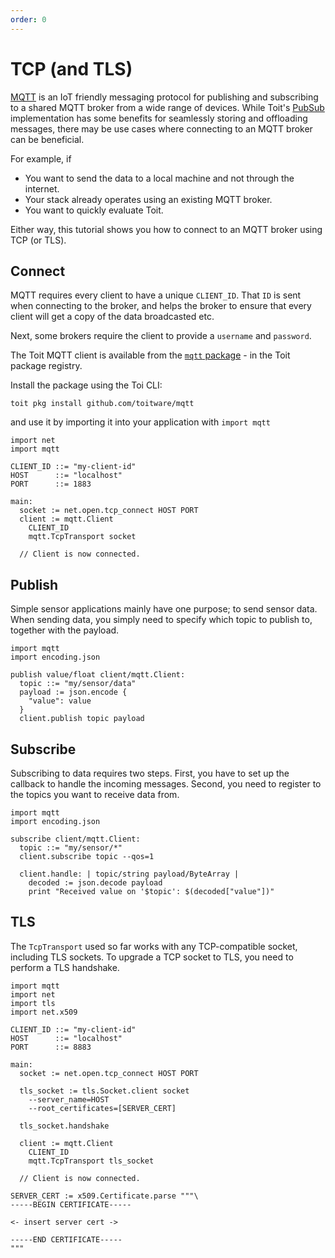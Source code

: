 ```yaml
---
order: 0
---
```


# TCP (and TLS)

[MQTT](https://mqtt.org/) is an IoT friendly messaging protocol for publishing and subscribing to a shared MQTT broker from a wide range of devices.
While Toit's [PubSub](../../../../apis/pubsub) implementation has some benefits for seamlessly storing and offloading messages, there may be use cases where
connecting to an MQTT broker can be beneficial.

For example, if

- You want to send the data to a local machine and not through the internet.
- Your stack already operates using an existing MQTT broker.
- You want to quickly evaluate Toit.

Either way, this tutorial shows you how to connect to an MQTT broker using TCP (or TLS).

## Connect

MQTT requires every client to have a unique `CLIENT_ID`. That `ID` is sent when connecting to the broker, and helps the broker to ensure that
every client will get a copy of the data broadcasted etc.

Next, some brokers require the client to provide a `username` and `password`.

The Toit MQTT client is available from the [`mqtt` package](https://pkg.toit.io/package/github.com%2Ftoitware%2Fmqtt) - in the Toit package registry.

Install the package using the Toi CLI:

```shell
toit pkg install github.com/toitware/mqtt
```

and use it by importing it into your application with `import mqtt`

```toit
import net
import mqtt

CLIENT_ID ::= "my-client-id"
HOST      ::= "localhost"
PORT      ::= 1883

main:
  socket := net.open.tcp_connect HOST PORT
  client := mqtt.Client
    CLIENT_ID
    mqtt.TcpTransport socket

  // Client is now connected.
```

## Publish

Simple sensor applications mainly have one purpose; to send sensor data. When sending data, you simply need to specify which topic to publish to, together with the payload.

```toit
import mqtt
import encoding.json

publish value/float client/mqtt.Client:
  topic ::= "my/sensor/data"
  payload := json.encode {
    "value": value
  }
  client.publish topic payload

```

## Subscribe

Subscribing to data requires two steps. First, you have to set up the callback to handle the incoming messages.
Second, you need to register to the topics you want to receive data from.

```toit
import mqtt
import encoding.json

subscribe client/mqtt.Client:
  topic ::= "my/sensor/*"
  client.subscribe topic --qos=1

  client.handle: | topic/string payload/ByteArray |
    decoded := json.decode payload
    print "Received value on '$topic': $(decoded["value"])"
```

## TLS

The `TcpTransport` used so far works with any TCP-compatible socket, including TLS sockets. To upgrade a TCP socket to TLS, you need to perform
a TLS handshake.

```toit
import mqtt
import net
import tls
import net.x509

CLIENT_ID ::= "my-client-id"
HOST      ::= "localhost"
PORT      ::= 8883

main:
  socket := net.open.tcp_connect HOST PORT

  tls_socket := tls.Socket.client socket
    --server_name=HOST
    --root_certificates=[SERVER_CERT]

  tls_socket.handshake

  client := mqtt.Client
    CLIENT_ID
    mqtt.TcpTransport tls_socket

  // Client is now connected.

SERVER_CERT := x509.Certificate.parse """\
-----BEGIN CERTIFICATE-----

<- insert server cert ->

-----END CERTIFICATE-----
"""
```
